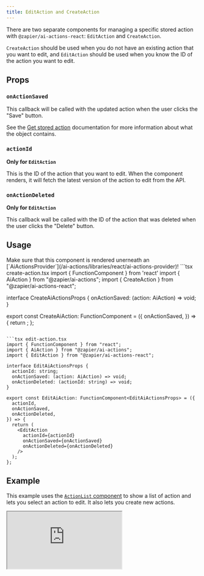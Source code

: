 ```yaml
---
title: EditAction and CreateAction
---
```


There are two separate components for managing a specific stored action with `@zapier/ai-actions-react`: `EditAction` and `CreateAction`.

`CreateAction` should be used when you do not have an existing action that you want to edit, and `EditAction` should be used when you know the ID of the action you want to edit.

## Props

### `onActionSaved`

This callback will be called with the updated action when the user clicks the "Save" button.

See the [Get stored action](/ai-actions/how-tos/stored/manage/get-action) documentation for more information about what the object contains.

### `actionId`

**Only for `EditAction`**

This is the ID of the action that you want to edit. When the component renders, it will fetch the latest version of the action to edit from the API.

### `onActionDeleted`

**Only for `EditAction`**

This callback wall be called with the ID of the action that was deleted when the user clicks the "Delete" button.

## Usage

<Warning>
  Make sure that this component is rendered unerneath an
  [`AiActionsProvider`](/ai-actions/libraries/react/ai-actions-provider)!
</Warning>

<CodeGroup>
```tsx create-action.tsx
import { FunctionComponent } from 'react'
import { AiAction } from "@zapier/ai-actions";
import { CreateAction } from "@zapier/ai-actions-react";

interface CreateAiActionsProps {
onActionSaved: (action: AiAction) => void;
}

export const CreateAiAction: FunctionComponent<CreateAiActionsProps> = ({
  onActionSaved,
}) => {
  return <CreateAction onActionSaved={onActionSaved} />;
};
```

```tsx edit-action.tsx
import { FunctionComponent } from "react";
import { AiAction } from "@zapier/ai-actions";
import { EditAction } from "@zapier/ai-actions-react";

interface EditAiActionsProps {
  actionId: string;
  onActionSaved: (action: AiAction) => void;
  onActionDeleted: (actionId: string) => void;
}

export const EditAiAction: FunctionComponent<EditAiActionsProps> = ({
  actionId,
  onActionSaved,
  onActionDeleted,
}) => {
  return (
    <EditAction
      actionId={actionId}
      onActionSaved={onActionSaved}
      onActionDeleted={onActionDeleted}
    />
  );
};
```

</CodeGroup>

## Example

This example uses the [`ActionList` component](/ai-actions/libraries/react/action-list) to show a list of action and lets you select an action to edit. It also lets you create new actions.

<iframe
  style={{
    width: "100%",
    height: "750px",
    background: "white",
    borderRadius: "4px",
  }}
  src="https://actions.zapier.com/config/embed/v1/docs-examples/edit-action"
/>

```tsx edit-action-example.tsx
import { AiAction } from "@zapier/ai-actions";
import {
  ActionList,
  AiActionsProvider,
  CreateAction,
  EditAction,
} from "@zapier/ai-actions-react";
import { FunctionComponent, useState } from "react";

export const EditActionExample: FunctionComponent<{ apiKey: string }> = ({
  apiKey,
}) => {
  return (
    <AiActionsProvider
      auth={{
        apiKey: apiKey ?? "",
      }}
    >
      <div className="flex-1 w-full max-h-full overflow-auto pl-2">
        <ActionEditor />
      </div>
    </AiActionsProvider>
  );
};

export const ActionEditor: FunctionComponent = () => {
  const [selectedAction, setSelectedAction] = useState<AiAction | null>(null);
  const [createNewAction, setCreateNewAction] = useState<boolean>(false);

  if (selectedAction) {
    return (
      <div>
        <button onClick={() => setSelectedAction(null)}>
          ↩ Back to action list
        </button>
        <EditAction
          actionId={selectedAction.id}
          onActionSaved={() => setSelectedAction(null)}
          onActionDeleted={() => setSelectedAction(null)}
        />
      </div>
    );
  }

  if (createNewAction) {
    return (
      <div>
        <button onClick={() => setCreateNewAction(false)}>
          ↩ Back to action list
        </button>
        <CreateAction onActionSaved={() => setCreateNewAction(false)} />
      </div>
    );
  }

  return (
    <div>
      <button onClick={() => setCreateNewAction(true)}>
        Create new action
      </button>
      <ActionList
        onActionSelected={(action) => {
          setSelectedAction(action);
        }}
      />
    </div>
  );
};
```
